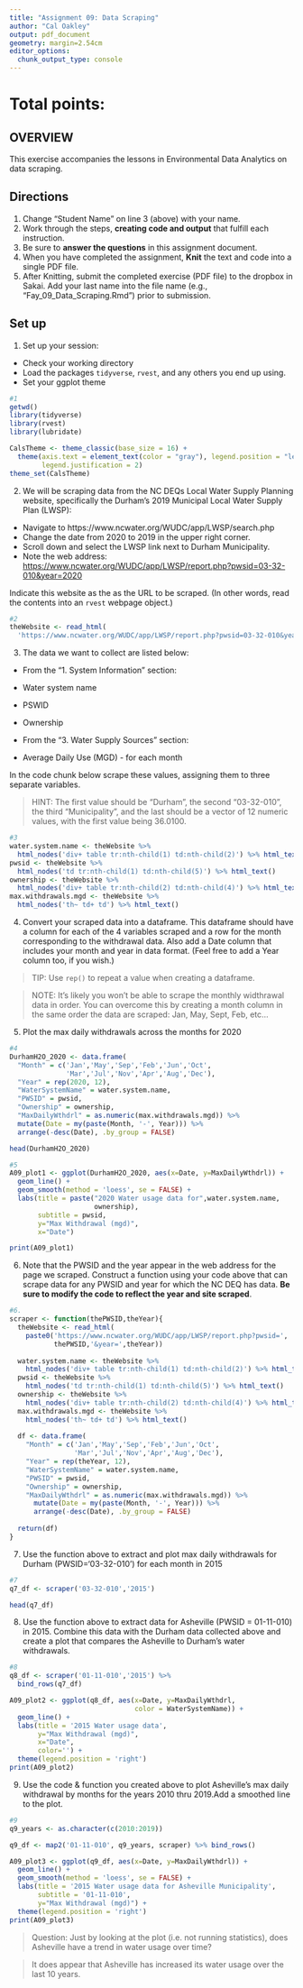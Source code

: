 ```yaml
---
title: "Assignment 09: Data Scraping"
author: "Cal Oakley"
output: pdf_document
geometry: margin=2.54cm
editor_options: 
  chunk_output_type: console
---
```


# Total points:

## OVERVIEW

This exercise accompanies the lessons in Environmental Data Analytics on data scraping. 

## Directions
1. Change "Student Name" on line 3 (above) with your name.
2. Work through the steps, **creating code and output** that fulfill each instruction.
3. Be sure to **answer the questions** in this assignment document.
4. When you have completed the assignment, **Knit** the text and code into a single PDF file.
5. After Knitting, submit the completed exercise (PDF file) to the dropbox in Sakai. Add your last name into the file name (e.g., "Fay_09_Data_Scraping.Rmd") prior to submission.


## Set up 
1. Set up your session:

* Check your working directory
* Load the packages `tidyverse`, `rvest`, and any others you end up using.
* Set your ggplot theme

```r
#1
getwd()
library(tidyverse)
library(rvest)
library(lubridate)

CalsTheme <- theme_classic(base_size = 16) +
  theme(axis.text = element_text(color = "gray"), legend.position = "left",
        legend.justification = 2)
theme_set(CalsTheme)
```

2. We will be scraping data from the NC DEQs Local Water Supply Planning website, specifically the Durham's 2019 Municipal Local Water Supply Plan (LWSP): 
 * Navigate to https://www.ncwater.org/WUDC/app/LWSP/search.php
 * Change the date from 2020 to 2019 in the upper right corner.
 * Scroll down and select the LWSP link next to Durham Municipality. 
 * Note the web address: <https://www.ncwater.org/WUDC/app/LWSP/report.php?pwsid=03-32-010&year=2020>

Indicate this website as the as the URL to be scraped. (In other words, read the contents into an
`rvest` webpage object.)

```r
#2
theWebsite <- read_html(
  'https://www.ncwater.org/WUDC/app/LWSP/report.php?pwsid=03-32-010&year=2020')

```

3. The data we want to collect are listed below:

* From the "1. System Information" section:
 * Water system name
 * PSWID
 * Ownership
 
* From the "3. Water Supply Sources" section:
 * Average Daily Use (MGD) - for each month

In the code chunk below scrape these values, assigning them to three separate variables.

>HINT: The first value should be "Durham", the second "03-32-010", the third "Municipality", and the last should be a vector of 12 numeric values, with the first value being 36.0100.

```r
#3
water.system.name <- theWebsite %>% 
  html_nodes('div+ table tr:nth-child(1) td:nth-child(2)') %>% html_text()
pwsid <- theWebsite %>% 
  html_nodes('td tr:nth-child(1) td:nth-child(5)') %>% html_text()
ownership <- theWebsite %>% 
  html_nodes('div+ table tr:nth-child(2) td:nth-child(4)') %>% html_text()
max.withdrawals.mgd <- theWebsite %>% 
  html_nodes('th~ td+ td') %>% html_text()

```


4. Convert your scraped data into a dataframe. This dataframe should have a column for each of the 4 variables scraped and a row for the month corresponding to the withdrawal data. Also add a Date column that includes your month and year in data format. (Feel free to add a Year column too, if you wish.)

>TIP: Use `rep()` to repeat a value when creating a dataframe.

>NOTE: It's likely you won't be able to scrape the monthly widthrawal data in order. You can overcome this by creating a month column in the same order the data are scraped: Jan, May, Sept, Feb, etc...

5. Plot the max daily withdrawals across the months for 2020

```r
#4
DurhamH2O_2020 <- data.frame(
  "Month" = c('Jan','May','Sep','Feb','Jun','Oct',
              'Mar','Jul','Nov','Apr','Aug','Dec'),
  "Year" = rep(2020, 12),
  "WaterSystemName" = water.system.name,
  "PWSID" = pwsid,
  "Ownership" = ownership,
  "MaxDailyWthdrl" = as.numeric(max.withdrawals.mgd)) %>% 
  mutate(Date = my(paste(Month, '-', Year))) %>% 
  arrange(-desc(Date), .by_group = FALSE)

head(DurhamH2O_2020)

#5
A09_plot1 <- ggplot(DurhamH2O_2020, aes(x=Date, y=MaxDailyWthdrl)) +
  geom_line() +
  geom_smooth(method = 'loess', se = FALSE) +
  labs(title = paste("2020 Water usage data for",water.system.name,
                     ownership),
       subtitle = pwsid,
       y="Max Withdrawal (mgd)",
       x="Date")

print(A09_plot1)

```

6. Note that the PWSID and the year appear in the web address for the page we scraped. Construct a function using your code above that can scrape data for any PWSID and year for which the NC DEQ has data. **Be sure to modify the code to reflect the year and site scraped**.

```r
#6.
scraper <- function(thePWSID,theYear){
  theWebsite <- read_html(
    paste0('https://www.ncwater.org/WUDC/app/LWSP/report.php?pwsid=',
           thePWSID,'&year=',theYear))
  
  water.system.name <- theWebsite %>% 
    html_nodes('div+ table tr:nth-child(1) td:nth-child(2)') %>% html_text()
  pwsid <- theWebsite %>% 
    html_nodes('td tr:nth-child(1) td:nth-child(5)') %>% html_text()
  ownership <- theWebsite %>% 
    html_nodes('div+ table tr:nth-child(2) td:nth-child(4)') %>% html_text()
  max.withdrawals.mgd <- theWebsite %>% 
    html_nodes('th~ td+ td') %>% html_text()
  
  df <- data.frame(
    "Month" = c('Jan','May','Sep','Feb','Jun','Oct',
                'Mar','Jul','Nov','Apr','Aug','Dec'),
    "Year" = rep(theYear, 12),
    "WaterSystemName" = water.system.name,
    "PWSID" = pwsid,
    "Ownership" = ownership,
    "MaxDailyWthdrl" = as.numeric(max.withdrawals.mgd)) %>% 
      mutate(Date = my(paste(Month, '-', Year))) %>% 
      arrange(-desc(Date), .by_group = FALSE)
  
  return(df)
}

```

7. Use the function above to extract and plot max daily withdrawals for Durham (PWSID='03-32-010') for each month in 2015

```r
#7
q7_df <- scraper('03-32-010','2015')

head(q7_df)
```

8. Use the function above to extract data for Asheville (PWSID = 01-11-010) in 2015. Combine this data with the Durham data collected above and create a plot that compares the Asheville to Durham's water withdrawals.

```r
#8
q8_df <- scraper('01-11-010','2015') %>% 
  bind_rows(q7_df)

A09_plot2 <- ggplot(q8_df, aes(x=Date, y=MaxDailyWthdrl,
                               color = WaterSystemName)) +
  geom_line() +
  labs(title = '2015 Water usage data',
       y="Max Withdrawal (mgd)",
       x="Date",
       color='') +
  theme(legend.position = 'right')
print(A09_plot2)
```


9. Use the code & function you created above to plot Asheville's max daily withdrawal by months for the years 2010 thru 2019.Add a smoothed line to the plot.

```r
#9
q9_years <- as.character(c(2010:2019))

q9_df <- map2('01-11-010', q9_years, scraper) %>% bind_rows()

A09_plot3 <- ggplot(q9_df, aes(x=Date, y=MaxDailyWthdrl)) +
  geom_line() +
  geom_smooth(method = 'loess', se = FALSE) +
  labs(title = '2015 Water usage data for Asheville Municipality',
       subtitle = '01-11-010',
       y="Max Withdrawal (mgd)") +
  theme(legend.position = 'right')
print(A09_plot3)
```

>Question: Just by looking at the plot (i.e. not running statistics), does Asheville have a trend in water usage over time?

>It does appear that Asheville has increased its water usage over the last 10 years.